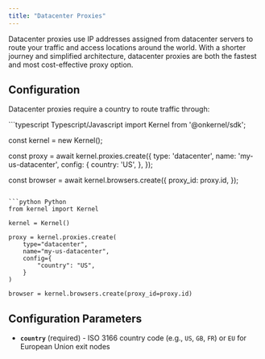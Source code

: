 ```yaml
---
title: "Datacenter Proxies"
---
```


Datacenter proxies use IP addresses assigned from datacenter servers to route your traffic and access locations around the world. With a shorter journey and simplified architecture, datacenter proxies are both the fastest and most cost-effective proxy option.

## Configuration

Datacenter proxies require a country to route traffic through:

<CodeGroup>
```typescript Typescript/Javascript
import Kernel from '@onkernel/sdk';

const kernel = new Kernel();

const proxy = await kernel.proxies.create({
  type: 'datacenter',
  name: 'my-us-datacenter',
  config: {
    country: 'US',
  },
});

const browser = await kernel.browsers.create({
  proxy_id: proxy.id,
});
```

```python Python
from kernel import Kernel

kernel = Kernel()

proxy = kernel.proxies.create(
    type="datacenter",
    name="my-us-datacenter",
    config={
        "country": "US",
    }
)

browser = kernel.browsers.create(proxy_id=proxy.id)
```
</CodeGroup>

## Configuration Parameters

- **`country`** (required) - ISO 3166 country code (e.g., `US`, `GB`, `FR`) or `EU` for European Union exit nodes
